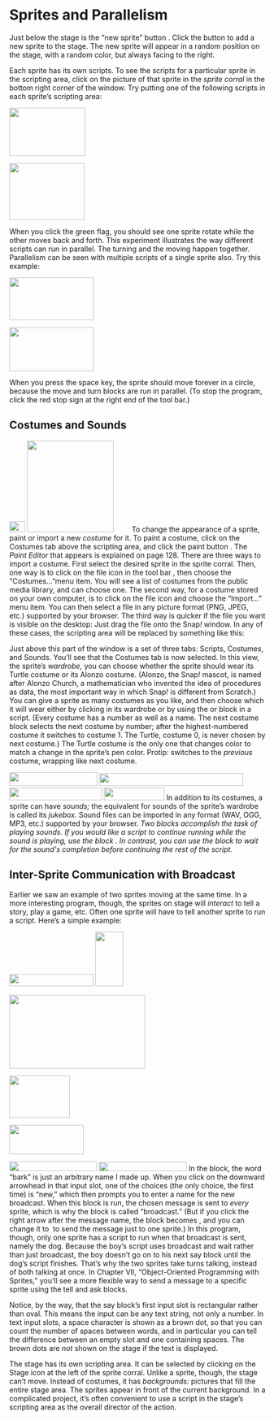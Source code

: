 # Sprites and Parallelism

Just below the stage is the "new sprite" button . Click the button to
add a new sprite to the stage. The new sprite will appear in a random
position on the stage, with a random color, but always facing to the
right.

Each sprite has its own scripts. To see the scripts for a particular
sprite in the scripting area, click on the picture of that sprite in the
*sprite corral* in the bottom right corner of the window. Try putting
one of the following scripts in each sprite's scripting area:

<img src="assets/images/image26.png" style="width:149px; height:95px">

<img src="assets/images/image27.png" style="width:148px; height:112px">


When you click the green flag, you should see one sprite rotate while
the other moves back and forth. This experiment illustrates the way
different scripts can run in parallel. The turning and the moving happen
together. Parallelism can be seen with multiple scripts of a single
sprite also. Try this example:

<img src="assets/images/image28.png" style="width:166px; height:84px">

<img src="assets/images/image29.png" style="width:166px; height:86px">


When you press the space key, the sprite should move forever in a
circle, because the move and turn blocks are run in parallel. (To stop
the program, click the red stop sign at the right end of the tool bar.)

## Costumes and Sounds

<img src="assets/images/image30.png" style="width:31px; height:21px">
<img src="assets/images/image31.png" style="width:170px; height:180px">
<img src="assets/images/image32.png" style="width:28px; height:16px">
To change the appearance of a sprite,
paint or import a new *costume* for it. To paint a costume, click on the
Costumes tab above the scripting area, and click the paint button . The
*Paint Editor* that appears is explained on page 128. There are three
ways to import a costume. First select the desired sprite in the sprite
corral. Then, one way is to click on the file icon in the tool bar ,
then choose the "Costumes..."menu item. You will see a list of costumes
from the public media library, and can choose one. The second way, for a
costume stored on your own computer, is to click on the file icon and
choose the "Import..." menu item. You can then select a file in any
picture format (PNG, JPEG, etc.) supported by your browser. The third
way is quicker if the file you want is visible on the desktop: Just drag
the file onto the Snap*!* window. In any of these cases, the scripting
area will be replaced by something like this:

Just above this part of the window is a set of three tabs: Scripts,
Costumes, and Sounds. You'll see that the Costumes tab is now selected.
In this view, the sprite's *wardrobe,* you can choose whether the sprite
should wear its Turtle costume or its Alonzo costume. (Alonzo, the
Snap*!* mascot, is named after Alonzo Church, a mathematician who
invented the idea of procedures as data, the most important way in which
Snap*!* is different from Scratch.) You can give a sprite as many
costumes as you like, and then choose which it will wear either by
clicking in its wardrobe or by using the or block in a script. (Every
costume has a number as well as a name. The next costume block selects
the next costume by number; after the highest-numbered costume it
switches to costume 1. The Turtle, costume 0, is never chosen by next
costume.) The Turtle costume is the only one that changes color to match
a change in the sprite's pen color. Protip: switches to the *previous*
costume, wrapping like next costume.

<img src="assets/images/image33.png" style="width:173px; height:27px">
<img src="assets/images/image34.png" style="width:283px; height:25px">
<img src="assets/images/image38.png" style="width:182px; height:25px">
<img src="assets/images/image39.png" style="width:119px; height:25px">
In addition to its costumes, a sprite can
have *sounds;* the equivalent for sounds of the sprite's wardrobe is
called its *jukebox.* Sound files can be imported in any format (WAV,
OGG, MP3, etc.) supported by your browser. *Two blocks accomplish the
task of playing sounds. If you would like a script to continue running
while the sound is playing, use the block . In contrast, you can use the
block to wait for the sound\'s completion before continuing the rest of
the script.*

## Inter-Sprite Communication with Broadcast

Earlier we saw an example of two sprites moving at the same time. In a
more interesting program, though, the sprites on stage will *interact*
to tell a story, play a game, etc. Often one sprite will have to tell
another sprite to run a script. Here's a simple example:

<img src="assets/images/image40.png" style="width:165px; height:24px">
<img src="assets/images/image41.png" style="width:55px; height:107px">

<img src="assets/images/image42.png" style="width:267px; height:145px">

<img src="assets/images/image43.png" style="width:119px; height:83px">

<img src="assets/images/image44.png" style="width:146px; height:58px">


<img src="assets/images/image45.png" style="width:172px; height:19px">
<img src="assets/images/image46.png" style="width:173px; height:18px">
In the block, the word "bark" is just an
arbitrary name I made up. When you click on the downward arrowhead in
that input slot, one of the choices (the only choice, the first time) is
"new," which then prompts you to enter a name for the new broadcast.
When this block is run, the chosen message is sent to *every* sprite,
which is why the block is called "broadcast." (But if you click the
right arrow after the message name, the block becomes , and you can
change it to  to send the message just to one sprite.) In this program,
though, only one sprite has a script to run when that broadcast is sent,
namely the dog. Because the boy's script uses broadcast and wait rather
than just broadcast, the boy doesn't go on to his next say block until
the dog's script finishes. That's why the two sprites take turns
talking, instead of both talking at once. In Chapter VII,
"Object-Oriented Programming with Sprites," you'll see a more flexible
way to send a message to a specific sprite using the tell and ask
blocks.

Notice, by the way, that the say block's first input slot is rectangular
rather than oval. This means the input can be any text string, not only
a number. In text input slots, a space character is shown as a brown
dot, so that you can count the number of spaces between words, and in
particular you can tell the difference between an empty slot and one
containing spaces. The brown dots are *not* shown on the stage if the
text is displayed.

The stage has its own scripting area. It can be selected by clicking on
the Stage icon at the left of the sprite corral. Unlike a sprite,
though, the stage can't move. Instead of costumes, it has *backgrounds:*
pictures that fill the entire stage area. The sprites appear in front of
the current background. In a complicated project, it's often convenient
to use a script in the stage's scripting area as the overall director of
the action.
